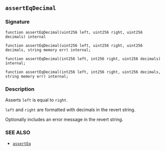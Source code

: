 ## `assertEqDecimal`

### Signature

```solidity
function assertEqDecimal(uint256 left, uint256 right, uint256 decimals) internal
```

```solidity
function assertEqDecimal(uint256 left, uint256 right, uint256 decimals, string memory err) internal;
```

```solidity
function assertEqDecimal(int256 left, int256 right, uint256 decimals) internal;
```

```solidity
function assertEqDecimal(int256 left, int256 right, uint256 decimals, string memory err) internal;
```

### Description

Asserts `left` is equal to `right`.

`left` and `right` are formatted with decimals in the revert string.

Optionally includes an error message in the revert string.

### SEE ALSO

- [`assertEq`](/reference/forge-std/assertEq.mdx)
